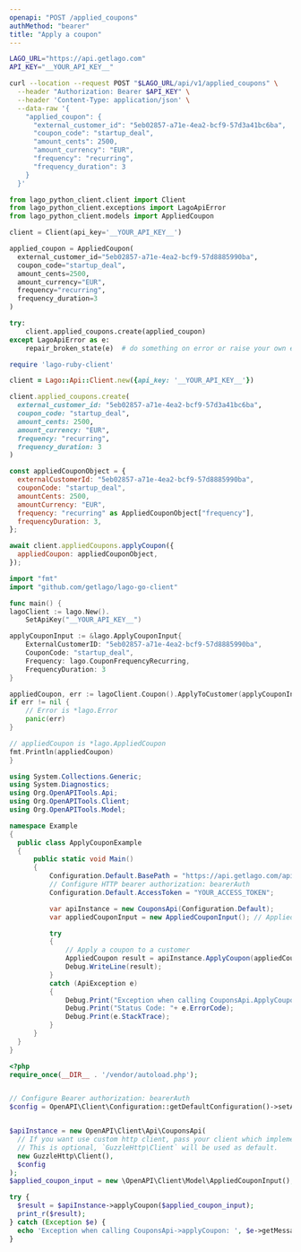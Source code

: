 ```yaml
---
openapi: "POST /applied_coupons"
authMethod: "bearer"
title: "Apply a coupon"
---
```


<RequestExample>

```bash cURL
LAGO_URL="https://api.getlago.com"
API_KEY="__YOUR_API_KEY__"

curl --location --request POST "$LAGO_URL/api/v1/applied_coupons" \
  --header "Authorization: Bearer $API_KEY" \
  --header 'Content-Type: application/json' \
  --data-raw '{
    "applied_coupon": {
      "external_customer_id": "5eb02857-a71e-4ea2-bcf9-57d3a41bc6ba",
      "coupon_code": "startup_deal",
      "amount_cents": 2500,
      "amount_currency": "EUR",
      "frequency": "recurring",
      "frequency_duration": 3
    }
  }'
```

```python Python
from lago_python_client.client import Client
from lago_python_client.exceptions import LagoApiError
from lago_python_client.models import AppliedCoupon

client = Client(api_key='__YOUR_API_KEY__')

applied_coupon = AppliedCoupon(
  external_customer_id="5eb02857-a71e-4ea2-bcf9-57d8885990ba",
  coupon_code="startup_deal",
  amount_cents=2500,
  amount_currency="EUR",
  frequency="recurring",
  frequency_duration=3
)

try:
    client.applied_coupons.create(applied_coupon)
except LagoApiError as e:
    repair_broken_state(e)  # do something on error or raise your own exception
```

```ruby Ruby
require 'lago-ruby-client'

client = Lago::Api::Client.new({api_key: '__YOUR_API_KEY__'})

client.applied_coupons.create(
  external_customer_id: "5eb02857-a71e-4ea2-bcf9-57d3a41bc6ba",
  coupon_code: "startup_deal",
  amount_cents: 2500,
  amount_currency: "EUR",
  frequency: "recurring",
  frequency_duration: 3
)
```

```js Javascript
const appliedCouponObject = {
  externalCustomerId: "5eb02857-a71e-4ea2-bcf9-57d8885990ba",
  couponCode: "startup_deal",
  amountCents: 2500,
  amountCurrency: "EUR",
  frequency: "recurring" as AppliedCouponObject["frequency"],
  frequencyDuration: 3,
};

await client.appliedCoupons.applyCoupon({
  appliedCoupon: appliedCouponObject,
});
```

```go Go
import "fmt"
import "github.com/getlago/lago-go-client"

func main() {
lagoClient := lago.New().
    SetApiKey("__YOUR_API_KEY__")

applyCouponInput := &lago.ApplyCouponInput{
    ExternalCustomerID: "5eb02857-a71e-4ea2-bcf9-57d8885990ba",
    CouponCode: "startup_deal",
    Frequency: lago.CouponFrequencyRecurring,
    FrequencyDuration: 3
}

appliedCoupon, err := lagoClient.Coupon().ApplyToCustomer(applyCouponInput)
if err != nil {
    // Error is *lago.Error
    panic(err)
}

// appliedCoupon is *lago.AppliedCoupon
fmt.Println(appliedCoupon)
}
```

```csharp C#
using System.Collections.Generic;
using System.Diagnostics;
using Org.OpenAPITools.Api;
using Org.OpenAPITools.Client;
using Org.OpenAPITools.Model;

namespace Example
{
  public class ApplyCouponExample
  {
      public static void Main()
      {
          Configuration.Default.BasePath = "https://api.getlago.com/api/v1";
          // Configure HTTP bearer authorization: bearerAuth
          Configuration.Default.AccessToken = "YOUR_ACCESS_TOKEN";

          var apiInstance = new CouponsApi(Configuration.Default);
          var appliedCouponInput = new AppliedCouponInput(); // AppliedCouponInput | Apply coupon payload

          try
          {
              // Apply a coupon to a customer
              AppliedCoupon result = apiInstance.ApplyCoupon(appliedCouponInput);
              Debug.WriteLine(result);
          }
          catch (ApiException e)
          {
              Debug.Print("Exception when calling CouponsApi.ApplyCoupon: " + e.Message );
              Debug.Print("Status Code: "+ e.ErrorCode);
              Debug.Print(e.StackTrace);
          }
      }
  }
}
```

```php PHP
<?php
require_once(__DIR__ . '/vendor/autoload.php');


// Configure Bearer authorization: bearerAuth
$config = OpenAPI\Client\Configuration::getDefaultConfiguration()->setAccessToken('YOUR_ACCESS_TOKEN');


$apiInstance = new OpenAPI\Client\Api\CouponsApi(
  // If you want use custom http client, pass your client which implements `GuzzleHttp\ClientInterface`.
  // This is optional, `GuzzleHttp\Client` will be used as default.
  new GuzzleHttp\Client(),
  $config
);
$applied_coupon_input = new \OpenAPI\Client\Model\AppliedCouponInput(); // \OpenAPI\Client\Model\AppliedCouponInput | Apply coupon payload

try {
  $result = $apiInstance->applyCoupon($applied_coupon_input);
  print_r($result);
} catch (Exception $e) {
  echo 'Exception when calling CouponsApi->applyCoupon: ', $e->getMessage(), PHP_EOL;
}
```

</RequestExample>
